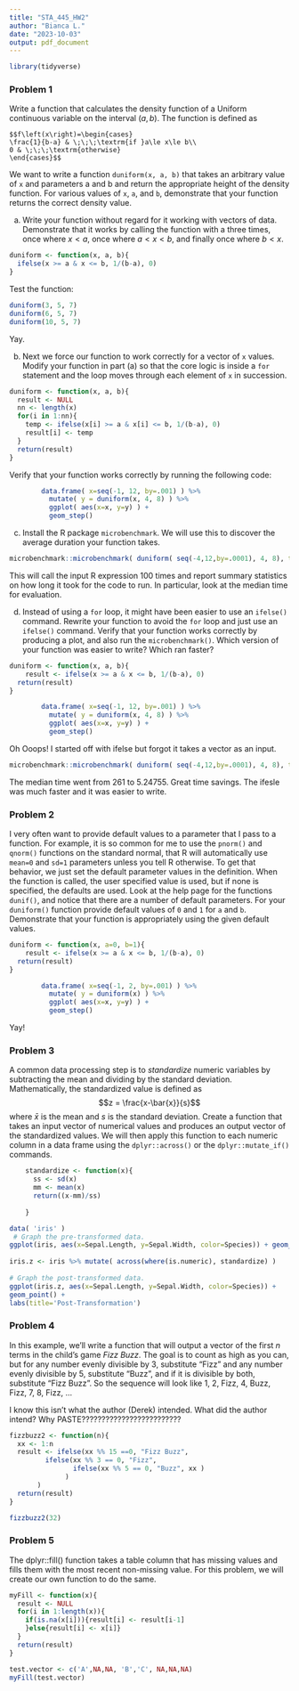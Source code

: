 ---
title: "STA_445_HW2"
author: "Bianca L."
date: "2023-10-03"
output: pdf_document
---
```{r message=TRUE, warning=TRUE}
library(tidyverse)
```

### Problem 1

Write a function that calculates the density function of a Uniform continuous variable on the interval $\left(a,b\right)$. The function is defined as 

    $$f\left(x\right)=\begin{cases}
    \frac{1}{b-a} & \;\;\;\textrm{if }a\le x\le b\\
    0 & \;\;\;\textrm{otherwise}
    \end{cases}$$
    
We want to write a function `duniform(x, a, b)` that takes an arbitrary value of `x` and parameters a and b and return the appropriate height of the density function. For various values of `x`, `a`, and `b`, demonstrate that your function returns the correct density value. 

a.  Write your function without regard for it working with vectors of data.  Demonstrate that it works by calling the function with a three times, once where $x< a$, once where $a < x < b$, and finally once where $b < x$.

```{r}
duniform <- function(x, a, b){
  ifelse(x >= a & x <= b, 1/(b-a), 0)
}
```

Test the function:
```{r}
duniform(3, 5, 7)
duniform(6, 5, 7)
duniform(10, 5, 7)
```
Yay.

b. Next we force our function to work correctly for a vector of `x` values. Modify your function in part (a) so that the core logic is inside a `for` statement and the loop moves through each element of `x` in succession.

```{r}
duniform <- function(x, a, b){
  result <- NULL
  nn <- length(x)
  for(i in 1:nn){
    temp <- ifelse(x[i] >= a & x[i] <= b, 1/(b-a), 0)
    result[i] <- temp
  }
  return(result)
}
```

Verify that your function works correctly by running the following code:
```{r fig.height=3}
        data.frame( x=seq(-1, 12, by=.001) ) %>%
          mutate( y = duniform(x, 4, 8) ) %>%
          ggplot( aes(x=x, y=y) ) +
          geom_step()
```


c)  Install the R package `microbenchmark`. We will use this to discover the average duration your function takes.

```{r}
microbenchmark::microbenchmark( duniform( seq(-4,12,by=.0001), 4, 8), times=100)
```

This will call the input R expression 100 times and report summary 
statistics on how long it took for the code to run. In particular, look at the median time for evaluation.

d. Instead of using a `for` loop, it might have been easier to use an 
`ifelse()` command. Rewrite your function to avoid the `for` loop and just use an `ifelse()` command. Verify that your function works correctly by producing a plot, and also run the `microbenchmark()`. Which version of your function was easier to write? Which ran faster?

```{r}
duniform <- function(x, a, b){
    result <- ifelse(x >= a & x <= b, 1/(b-a), 0)
  return(result)
}
```

```{r fig.height=3}
        data.frame( x=seq(-1, 12, by=.001) ) %>%
          mutate( y = duniform(x, 4, 8) ) %>%
          ggplot( aes(x=x, y=y) ) +
          geom_step()
```

Oh Ooops!  I started off with ifelse but forgot it takes a vector as an input.

```{r}
microbenchmark::microbenchmark( duniform( seq(-4,12,by=.0001), 4, 8), times=100)
```
The median time went from 261 to 5.24755.  Great time savings.  The ifesle was much faster and it was easier to write.

### Problem 2

I very often want to provide default values to a parameter that I pass to a function. For example, it is so common for me to use the `pnorm()` and `qnorm()` functions on the standard normal, that R will automatically use `mean=0` and `sd=1` parameters unless you tell R otherwise. To get that behavior, we just set the default parameter values in the definition. When the function is called, the user specified value is used, but if none is specified, the defaults 
are used. Look at the help page for the functions `dunif()`, and notice that there are a number of default parameters. For your `duniform()` function provide default values of `0` and `1` for `a` and `b`. Demonstrate that your function is appropriately using the given default values. 

```{r}
duniform <- function(x, a=0, b=1){
    result <- ifelse(x >= a & x <= b, 1/(b-a), 0)
  return(result)
}
```

```{r fig.height=3}
        data.frame( x=seq(-1, 2, by=.001) ) %>%
          mutate( y = duniform(x) ) %>%
          ggplot( aes(x=x, y=y) ) +
          geom_step()
```
Yay!

### Problem 3

A common data processing step is to *standardize* numeric variables by subtracting the mean and dividing by the standard deviation. Mathematically, the standardized value is defined as
    $$z = \frac{x-\bar{x}}{s}$$
where $\bar{x}$ is the mean and $s$ is the standard deviation.
Create a function that takes an input vector of numerical values and produces an output vector of the standardized values. We will then apply this function to each numeric column in a data frame 
using the `dplyr::across()` or the `dplyr::mutate_if()` commands. 

```{r}
    standardize <- function(x){
      ss <- sd(x)
      mm <- mean(x)
      return((x-mm)/ss)
      
    }
```

```{r}  
data( 'iris' )
 # Graph the pre-transformed data.
ggplot(iris, aes(x=Sepal.Length, y=Sepal.Width, color=Species)) + geom_point() + labs(title='Pre-Transformation')
    
iris.z <- iris %>% mutate( across(where(is.numeric), standardize) )
    
# Graph the post-transformed data.
ggplot(iris.z, aes(x=Sepal.Length, y=Sepal.Width, color=Species)) +
geom_point() +
labs(title='Post-Transformation')
```

### Problem 4
 In this example, we'll write a function that will output a  vector of the first $n$ terms in the child's game *Fizz Buzz*. The goal is to count as high as you can, but for any number evenly divisible by 3, substitute "Fizz" and any number evenly divisible by 5, substitute "Buzz", and if it is divisible by both, substitute "Fizz Buzz". So the sequence will look like 1, 2, Fizz, 4, Buzz, Fizz, 7, 8, Fizz, ... 
    

I know this isn't what the author (Derek) intended.  What did the author intend?  Why PASTE?????????????????????????


```{r}
fizzbuzz2 <- function(n){
  xx <- 1:n
  result <- ifelse(xx %% 15 ==0, "Fizz Buzz", 
         ifelse(xx %% 3 == 0, "Fizz",
                ifelse(xx %% 5 == 0, "Buzz", xx )
              )
       )
  return(result)
}
```

```{r}
fizzbuzz2(32)
```
### Problem 5

The dplyr::fill() function takes a table column that has missing values and fills them with the most recent non-missing value. For this problem, we will create our own function to do the same.

```{r}
myFill <- function(x){
  result <- NULL
  for(i in 1:length(x)){
    if(is.na(x[i])){result[i] <- result[i-1]
    }else{result[i] <- x[i]}
  }
  return(result)
}
```


```{r}
test.vector <- c('A',NA,NA, 'B','C', NA,NA,NA)
myFill(test.vector)
```
